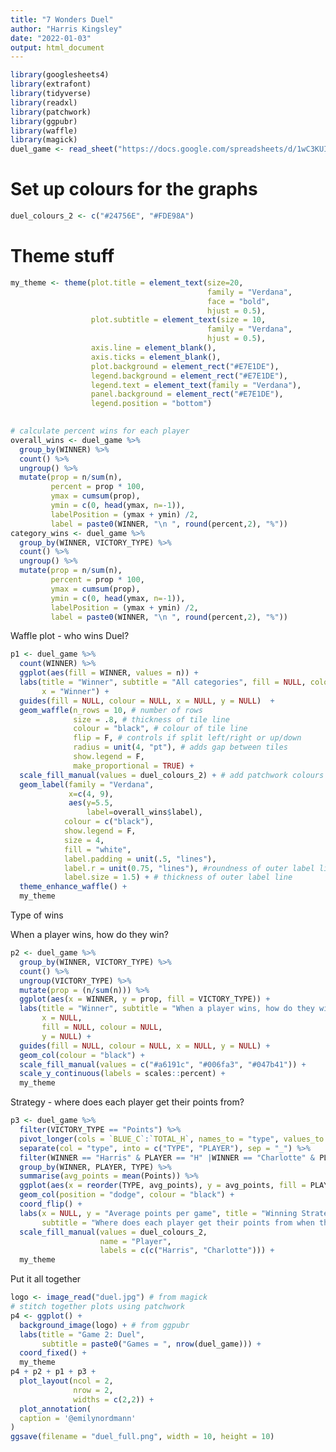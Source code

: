 ```yaml
---
title: "7 Wonders Duel"
author: "Harris Kingsley"
date: "2022-01-03"
output: html_document
---
```


```r
library(googlesheets4)
library(extrafont)
library(tidyverse)
library(readxl)
library(patchwork)
library(ggpubr)
library(waffle)
library(magick)
duel_game <- read_sheet("https://docs.google.com/spreadsheets/d/1wC3KUIt7DSZ4vM8FKZFDmqa0BDT8uB1IbaCuIMnLzCI/edit?usp=sharing")
```

# Set up colours for the graphs

```r
duel_colours_2 <- c("#24756E", "#FDE98A")
```

# Theme stuff

```r
my_theme <- theme(plot.title = element_text(size=20, 
                                            family = "Verdana", 
                                            face = "bold", 
                                            hjust = 0.5),
                  plot.subtitle = element_text(size = 10, 
                                            family = "Verdana",
                                            hjust = 0.5),
                  axis.line = element_blank(), 
                  axis.ticks = element_blank(),
                  plot.background = element_rect("#E7E1DE"),
                  legend.background = element_rect("#E7E1DE"),
                  legend.text = element_text(family = "Verdana"),
                  panel.background = element_rect("#E7E1DE"),
                  legend.position = "bottom")
             
```


```r
# calculate percent wins for each player
overall_wins <- duel_game %>%
  group_by(WINNER) %>%
  count() %>%
  ungroup() %>%
  mutate(prop = n/sum(n),
         percent = prop * 100,
         ymax = cumsum(prop),
         ymin = c(0, head(ymax, n=-1)),
         labelPosition = (ymax + ymin) /2,
         label = paste0(WINNER, "\n ", round(percent,2), "%")) 
category_wins <- duel_game %>%
  group_by(WINNER, VICTORY_TYPE) %>%
  count() %>%
  ungroup() %>%
  mutate(prop = n/sum(n),
         percent = prop * 100,
         ymax = cumsum(prop),
         ymin = c(0, head(ymax, n=-1)),
         labelPosition = (ymax + ymin) /2,
         label = paste0(WINNER, "\n ", round(percent,2), "%")) 
```


Waffle plot - who wins Duel?

```r
p1 <- duel_game %>%
  count(WINNER) %>%
  ggplot(aes(fill = WINNER, values = n)) +
  labs(title = "Winner", subtitle = "All categories", fill = NULL, colour = NULL,
       x = "Winner") +
  guides(fill = NULL, colour = NULL, x = NULL, y = NULL)  +
  geom_waffle(n_rows = 10, # number of rows
              size = .8, # thickness of tile line
              colour = "black", # colour of tile line
              flip = F, # controls if split left/right or up/down 
              radius = unit(4, "pt"), # adds gap between tiles
              show.legend = F,
              make_proportional = TRUE) +
  scale_fill_manual(values = duel_colours_2) + # add patchwork colours
  geom_label(family = "Verdana", 
             x=c(4, 9), 
             aes(y=5.5, 
                 label=overall_wins$label), 
            colour = c("black"), 
            show.legend = F,
            size = 4,
            fill = "white",
            label.padding = unit(.5, "lines"),
            label.r = unit(0.75, "lines"), #roundness of outer label line
            label.size = 1.5) + # thickness of outer label line
  theme_enhance_waffle() +
  my_theme
```

Type of wins

When a player wins, how do they win?

```r
p2 <- duel_game %>%
  group_by(WINNER, VICTORY_TYPE) %>%
  count() %>%
  ungroup(VICTORY_TYPE) %>%
  mutate(prop = (n/sum(n))) %>%
  ggplot(aes(x = WINNER, y = prop, fill = VICTORY_TYPE)) +
  labs(title = "Winner", subtitle = "When a player wins, how do they win?", 
       x = NULL, 
       fill = NULL, colour = NULL, 
       y = NULL) +
  guides(fill = NULL, colour = NULL, x = NULL, y = NULL) +
  geom_col(colour = "black") +
  scale_fill_manual(values = c("#a6191c", "#006fa3", "#047b41")) +
  scale_y_continuous(labels = scales::percent) +
  my_theme
```


Strategy - where does each player get their points from?

```r
p3 <- duel_game %>%
  filter(VICTORY_TYPE == "Points") %>%
  pivot_longer(cols = `BLUE_C`:`TOTAL_H`, names_to = "type", values_to = "Points") %>%
  separate(col = "type", into = c("TYPE", "PLAYER"), sep = "_") %>%
  filter(WINNER == "Harris" & PLAYER == "H" |WINNER == "Charlotte" & PLAYER == "C") %>%
  group_by(WINNER, PLAYER, TYPE) %>%
  summarise(avg_points = mean(Points)) %>%
  ggplot(aes(x = reorder(TYPE, avg_points), y = avg_points, fill = PLAYER)) +
  geom_col(position = "dodge", colour = "black") +
  coord_flip() +
  labs(x = NULL, y = "Average points per game", title = "Winning Strategies",
       subtitle = "Where does each player get their points from when they win?")d +
  scale_fill_manual(values = duel_colours_2, 
                    name = "Player", 
                    labels = c(c("Harris", "Charlotte"))) +
  my_theme
```

Put it all together


```r
logo <- image_read("duel.jpg") # from magick
# stitch together plots using patchwork
p4 <- ggplot() +
  background_image(logo) + # from ggpubr
  labs(title = "Game 2: Duel",
       subtitle = paste0("Games = ", nrow(duel_game))) +
  coord_fixed() +
  my_theme
p4 + p2 + p1 + p3 +
  plot_layout(ncol = 2, 
              nrow = 2, 
              widths = c(2,2)) +
  plot_annotation(
  caption = '@emilynordmann'
) 
ggsave(filename = "duel_full.png", width = 10, height = 10)
```